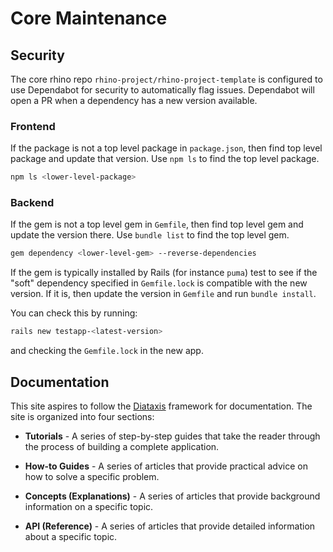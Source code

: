 # Core Maintenance

## Security

The core rhino repo `rhino-project/rhino-project-template` is configured to use Dependabot for security to automatically flag issues. Dependabot will open a PR when a dependency has a new version available.

### Frontend

If the package is not a top level package in `package.json`, then find top level package and update that version. Use `npm ls` to find the top level package.

```bash
npm ls <lower-level-package>
```

### Backend

If the gem is not a top level gem in `Gemfile`, then find top level gem and update the version there. Use `bundle list` to find the top level gem.

```bash
gem dependency <lower-level-gem> --reverse-dependencies
```

If the gem is typically installed by Rails (for instance `puma`) test to see if the "soft" dependency specified in `Gemfile.lock` is compatible with the new version. If it is, then update the version in `Gemfile` and run `bundle install`.

You can check this by running:

```bash
rails new testapp-<latest-version>
```

and checking the `Gemfile.lock` in the new app.

## Documentation

This site aspires to follow the [Diataxis](https://diataxis.fr/) framework for documentation. The site is organized into four sections:

- **Tutorials** - A series of step-by-step guides that take the reader through the process of building a complete application.

- **How-to Guides** - A series of articles that provide practical advice on how to solve a specific problem.

- **Concepts (Explanations)** - A series of articles that provide background information on a specific topic.

- **API (Reference)** - A series of articles that provide detailed information about a specific topic.
